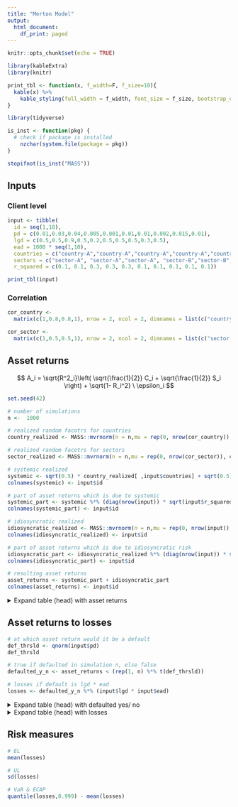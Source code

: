 ```yaml
---
title: "Merton Model"
output:
  html_document:
    df_print: paged
---
```


```r
knitr::opts_chunk$set(echo = TRUE)

library(kableExtra)
library(knitr)

print_tbl <- function(x, f_width=F, f_size=10){
  kable(x) %>%
    kable_styling(full_width = f_width, font_size = f_size, bootstrap_options = c("striped", "hover", "condensed", "responsive"))
}
```

```r
library(tidyverse)

is_inst <- function(pkg) {
  # check if package is installed
    nzchar(system.file(package = pkg))
}

stopifnot(is_inst("MASS"))
```

## Inputs

### Client level

```r
input <- tibble(
  id = seq(1,10),
  pd = c(0.01,0.03,0.04,0.005,0.001,0.01,0.01,0.002,0.015,0.01),
  lgd = c(0.5,0.5,0.9,0.5,0.2,0.5,0.5,0.5,0.3,0.5), 
  ead = 1000 * seq(1,10),
  countries = c("country-A","country-A","country-A","country-A","country-A","country-A","country-B","country-B","country-B","country-B"), 
  sectors = c("sector-A", "sector-A","sector-A", "sector-B","sector-B", "sector-B","sector-B", "sector-B","sector-B", "sector-B"),
  r_squared = c(0.1, 0.1, 0.3, 0.3, 0.3, 0.1, 0.1, 0.1, 0.1, 0.1))

print_tbl(input)
```


### Correlation

```r
cor_country <-
  matrix(c(1,0.8,0.8,1), nrow = 2, ncol = 2, dimnames = list(c("country-A", "country-B"), c("country-A", "country-B")))

cor_sector <-
  matrix(c(1,0.5,0.5,1), nrow = 2, ncol = 2, dimnames = list(c("sector-A", "sector-B"), c("sector-A", "sector-B")))
```


## Asset returns

$$
A_i = \sqrt{R^2_i}\left( \sqrt{\frac{1}{2}} C_i + \sqrt{\frac{1}{2}} S_i \right) + \sqrt{1- R_i^2} \ \epsilon_i
$$


```r
set.seed(42)

# number of simulations
n <-  1000

# realized random facotrs for countries
country_realized <- MASS::mvrnorm(n = n,mu = rep(0, nrow(cor_country)), cor_country)

# realized random facotrs for sectors
sector_realized <- MASS::mvrnorm(n = n,mu = rep(0, nrow(cor_sector)), cor_sector)

# systemic realized
systemic <- sqrt(0.5) * country_realized[ ,input$countries] + sqrt(0.5) * sector_realized[ ,input$sectors]
colnames(systemic) <- input$id

# part of asset returns which is due to systemic
systemic_part <- systemic %*% (diag(nrow(input)) * sqrt(input$r_squared))
colnames(systemic_part) <- input$id

# idiosyncratic realized
idiosyncratic_realized <- MASS::mvrnorm(n = n,mu = rep(0, nrow(input)), diag(nrow(input)))
colnames(idiosyncratic_realized) <- input$id

# part of asset returns which is due to idiosyncratic risk
idiosyncratic_part <- idiosyncratic_realized %*% (diag(nrow(input)) * sqrt(1 - input$r_squared))
colnames(idiosyncratic_part) <- input$id

# resulting asset returns                                             
asset_returns <- systemic_part + idiosyncratic_part
colnames(asset_returns) <- input$id
```

<details><summary>Expand table (head) with asset returns</summary>
<p>
```r
# resulting losses
print_tbl(head(asset_returns))
```
</p>
</details>

## Asset returns to losses

```r
# at which asset return would it be a default
def_thrsld <- qnorm(input$pd)
def_thrsld

# true if defaulted in simulation n, else false
defaulted_y_n <- asset_returns < (rep(1, n) %*% t(def_thrsld))

# losses if default is lgd * ead
losses <- defaulted_y_n %*% (input$lgd * input$ead)
```

<details><summary>Expand table (head) with defaulted yes/ no</summary>
<p>
```r
# resulting losses
print_tbl(head(defaulted_y_n))
```
</p>
</details>


<details><summary>Expand table (head) with losses</summary>
<p>
```r
# resulting losses
print_tbl(head(losses))
```
</p>
</details>

## Risk measures

```r
# EL
mean(losses)

# UL
sd(losses)

# VaR & ECAP
quantile(losses,0.999) - mean(losses)
```
